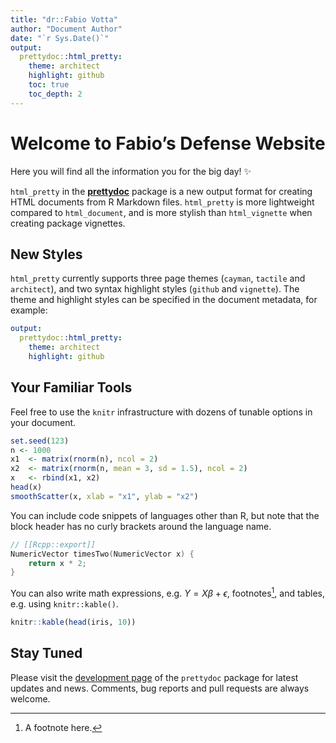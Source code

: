 ```yaml
---
title: "dr::Fabio Votta"
author: "Document Author"
date: "`r Sys.Date()`"
output:
  prettydoc::html_pretty:
    theme: architect
    highlight: github
    toc: true
    toc_depth: 2
---
```


<h1> Welcome to Fabio's Defense Website </h1>


Here you will find all the information you for the big day! ✨

`html_pretty` in the [**prettydoc**](https://github.com/yixuan/prettydoc/) package is a new output format for creating HTML documents from R Markdown files. `html_pretty` is more lightweight compared to `html_document`, and is more stylish than `html_vignette` when creating package vignettes.

## New Styles

`html_pretty` currently supports three page themes (`cayman`, `tactile` and `architect`), and two syntax highlight styles (`github` and `vignette`). The theme and highlight styles can be specified in the document metadata, for example:

``` yaml
output:
  prettydoc::html_pretty:
    theme: architect
    highlight: github
```

## Your Familiar Tools

Feel free to use the `knitr` infrastructure with dozens of tunable options in your document.

```r
set.seed(123)
n <- 1000
x1  <- matrix(rnorm(n), ncol = 2)
x2  <- matrix(rnorm(n, mean = 3, sd = 1.5), ncol = 2)
x   <- rbind(x1, x2)
head(x)
smoothScatter(x, xlab = "x1", ylab = "x2")
```

You can include code snippets of languages other than R, but note that the block header has no curly brackets around the language name.

``` cpp
// [[Rcpp::export]]
NumericVector timesTwo(NumericVector x) {
    return x * 2;
}
```

You can also write math expressions, e.g. $Y = X\beta + \epsilon$, footnotes[^1], and tables, e.g. using `knitr::kable()`.

[^1]: A footnote here.

```r
knitr::kable(head(iris, 10))
```

## Stay Tuned

Please visit the [development page](https://github.com/yixuan/prettydoc/) of the `prettydoc` package for latest updates and news. Comments, bug reports and pull requests are always welcome.
